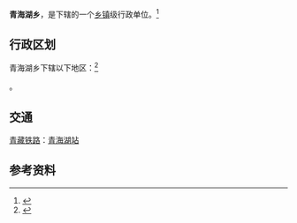 {{中国乡级行政区|63/22/23/202/000}}

'''青海湖乡'''，是{{PRC admin/fullname|63/22/23/202/000|3}}下辖的一个[[乡镇|乡镇]]级行政单位。<ref>{{PRC admin/ref sgc|{{PRC admin/parent|63/22/23/202/000}}}}</ref>

== 行政区划 ==

青海湖乡下辖以下地区：<ref>{{PRC admin/ref sgc|63/22/23/202/000}}</ref>

{{PRC admin/children|63/22/23/202/000}}。

==交通==
{{rint|cn|rail}}[[青藏铁路|青藏铁路]]：[[青海湖站|青海湖站]]

== 参考资料 ==

{{reflist}}

{{行政区划小作品}}
{{PRC admin/navcat|63/22/23/202/000}}